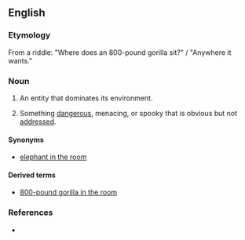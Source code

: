 ==English==

===Etymology===
From a riddle: "Where does an 800-pound gorilla sit?" / "Anywhere it wants."

===Noun===
{{en-noun|sg=[[800]]-[[pound]] [[gorilla]]}}

# {{idiom}} An entity that dominates its environment.
# {{idiom}} Something [[dangerous]], menacing, or spooky that is obvious but not [[address]]ed.

====Synonyms====
* [[elephant in the room]]

====Derived terms====
* [[800-pound gorilla in the room]]

===References===
*{{R:OneLook}}